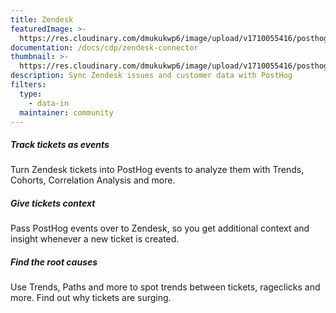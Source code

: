 ```yaml
---
title: Zendesk
featuredImage: >-
  https://res.cloudinary.com/dmukukwp6/image/upload/v1710055416/posthog.com/contents/cdp/images/apps/zendesk.png
documentation: /docs/cdp/zendesk-connector
thumbnail: >-
  https://res.cloudinary.com/dmukukwp6/image/upload/v1710055416/posthog.com/contents/cdp/thumbnails/zendesk.svg
description: Sync Zendesk issues and customer data with PostHog
filters:
  type:
    - data-in
  maintainer: community
---
```


<Section
    divider={false}
    title="Debug issues faster and solve customer issues by linking Zendesk and PostHog with a two-way integration."
    size="full"
    cols={3}
>
    <div>
        <h5>Track tickets as events</h5>
        <p>Turn Zendesk tickets into PostHog events to analyze them with Trends, Cohorts, Correlation Analysis and more. </p>
    </div>
    <div>
        <h5>Give tickets context</h5>
        <p>Pass PostHog events over to Zendesk, so you get additional context and insight whenever a new ticket is created. </p>
    </div>
    <div>
        <h5>Find the root causes</h5>
        <p>Use Trends, Paths and more to spot trends between tickets, rageclicks and more. Find out why tickets are surging.</p>
    </div>
</Section>

<TutorialsSlider topic="zendesk" />

<Documentation />
